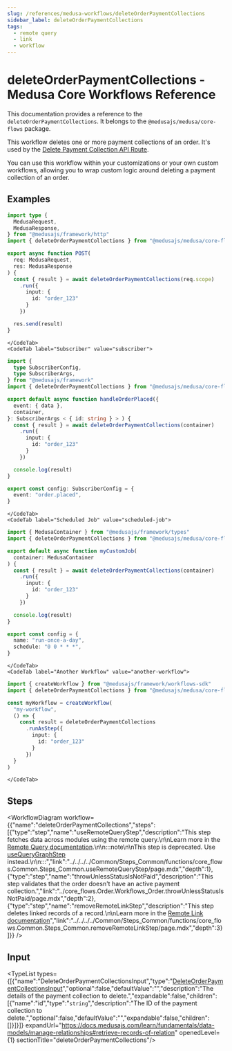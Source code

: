 ```yaml
---
slug: /references/medusa-workflows/deleteOrderPaymentCollections
sidebar_label: deleteOrderPaymentCollections
tags:
  - remote query
  - link
  - workflow
---
```



# deleteOrderPaymentCollections - Medusa Core Workflows Reference

This documentation provides a reference to the `deleteOrderPaymentCollections`. It belongs to the `@medusajs/medusa/core-flows` package.

This workflow deletes one or more payment collections of an order. It's used by the 
[Delete Payment Collection API Route](https://docs.medusajs.com/api/admin#payment-collections\_deletepaymentcollectionsid).

You can use this workflow within your customizations or your own custom workflows, allowing you to wrap custom logic around
deleting a payment collection of an order.

<SourceCodeLink link="https://github.com/medusajs/medusa/blob/2f7ec55f2e37df2696c8c1d639f727fcdfd8d9e6/packages/core/core-flows/src/order/workflows/delete-order-payment-collection.ts#L60" />

## Examples

<CodeTabs group="workflow-exection">
    <CodeTab label="API Route" value="api-route">
    
```ts title="src/api/workflow/route.ts"
import type {
  MedusaRequest,
  MedusaResponse,
} from "@medusajs/framework/http"
import { deleteOrderPaymentCollections } from "@medusajs/medusa/core-flows"

export async function POST(
  req: MedusaRequest,
  res: MedusaResponse
) {
  const { result } = await deleteOrderPaymentCollections(req.scope)
    .run({
      input: {
        id: "order_123"
      }
    })

  res.send(result)
}
```

    </CodeTab>
    <CodeTab label="Subscriber" value="subscriber">
    
```ts title="src/subscribers/order-placed.ts"
import {
  type SubscriberConfig,
  type SubscriberArgs,
} from "@medusajs/framework"
import { deleteOrderPaymentCollections } from "@medusajs/medusa/core-flows"

export default async function handleOrderPlaced({
  event: { data },
  container,
}: SubscriberArgs < { id: string } > ) {
  const { result } = await deleteOrderPaymentCollections(container)
    .run({
      input: {
        id: "order_123"
      }
    })

  console.log(result)
}

export const config: SubscriberConfig = {
  event: "order.placed",
}
```

    </CodeTab>
    <CodeTab label="Scheduled Job" value="scheduled-job">
    
```ts title="src/jobs/message-daily.ts"
import { MedusaContainer } from "@medusajs/framework/types"
import { deleteOrderPaymentCollections } from "@medusajs/medusa/core-flows"

export default async function myCustomJob(
  container: MedusaContainer
) {
  const { result } = await deleteOrderPaymentCollections(container)
    .run({
      input: {
        id: "order_123"
      }
    })

  console.log(result)
}

export const config = {
  name: "run-once-a-day",
  schedule: "0 0 * * *",
}
```

    </CodeTab>
    <CodeTab label="Another Workflow" value="another-workflow">
    
```ts title="src/workflows/my-workflow.ts"
import { createWorkflow } from "@medusajs/framework/workflows-sdk"
import { deleteOrderPaymentCollections } from "@medusajs/medusa/core-flows"

const myWorkflow = createWorkflow(
  "my-workflow",
  () => {
    const result = deleteOrderPaymentCollections
      .runAsStep({
        input: {
          id: "order_123"
        }
      })
  }
)
```

    </CodeTab>
  </CodeTabs>

## Steps

<WorkflowDiagram workflow={{"name":"deleteOrderPaymentCollections","steps":[{"type":"step","name":"useRemoteQueryStep","description":"This step fetches data across modules using the remote query.\n\nLearn more in the [Remote Query documentation](https://docs.medusajs.com/learn/fundamentals/module-links/query).\n\n:::note\n\nThis step is deprecated. Use [useQueryGraphStep](../../../../Common/Steps_Common/functions/core_flows.Common.Steps_Common.useQueryGraphStep/page.mdx) instead.\n\n:::","link":"../../../../Common/Steps_Common/functions/core_flows.Common.Steps_Common.useRemoteQueryStep/page.mdx","depth":1},{"type":"step","name":"throwUnlessStatusIsNotPaid","description":"This step validates that the order doesn't have an active payment collection.","link":"../core_flows.Order.Workflows_Order.throwUnlessStatusIsNotPaid/page.mdx","depth":2},{"type":"step","name":"removeRemoteLinkStep","description":"This step deletes linked records of a record.\n\nLearn more in the [Remote Link documentation](https://docs.medusajs.com/learn/fundamentals/module-links/remote-link#cascade-delete-linked-records)","link":"../../../../Common/Steps_Common/functions/core_flows.Common.Steps_Common.removeRemoteLinkStep/page.mdx","depth":3}]}} />

## Input

<TypeList types={[{"name":"DeleteOrderPaymentCollectionsInput","type":"[DeleteOrderPaymentCollectionsInput](../../../../types/core_flows.DeleteOrderPaymentCollectionsInput/page.mdx)","optional":false,"defaultValue":"","description":"The details of the payment collection to delete.","expandable":false,"children":[{"name":"id","type":"`string`","description":"The ID of the payment collection to delete.","optional":false,"defaultValue":"","expandable":false,"children":[]}]}]} expandUrl="https://docs.medusajs.com/learn/fundamentals/data-models/manage-relationships#retrieve-records-of-relation" openedLevel={1} sectionTitle="deleteOrderPaymentCollections"/>
